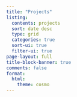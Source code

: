 ```yaml
---
title: "Projects"
listing:
  contents: projects
  sort: date desc
  type: grid
  categories: true
  sort-ui: true
  filter-ui: true
page-layout: full
title-block-banner: true
comments: false
format:
  html:
    theme: cosmo
---
```

